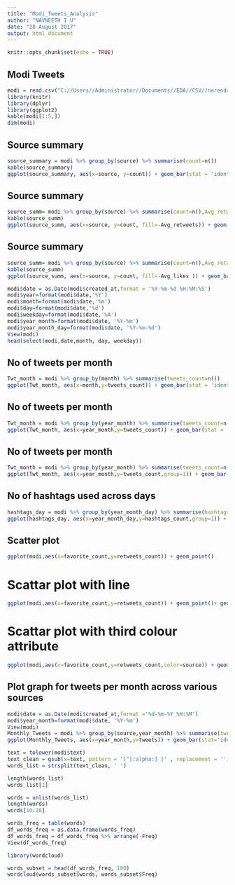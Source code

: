 ---
title: "Modi_Tweets_Analysis"
author: "NAVNEETH I U"
date: "28 August 2017"
output: html_document
---

```{r setup, include=FALSE}
knitr::opts_chunk$set(echo = TRUE)
```

## Modi Tweets
```{r, message=FALSE, warning=FALSE}
modi = read.csv("C://Users//Administrator//Documents//EDA//CSV//narendramodi_tweets.csv")
library(knitr)
library(dplyr)
library(ggplot2)
kable(modi[1:5,])
dim(modi)
```

## Source summary  
```{r}
source_summary = modi %>% group_by(source) %>% summarise(count=n())
kable(source_summary)
ggplot(source_summary, aes(x=source, y=count)) + geom_bar(stat = 'identity') 
```

## Source summary  
```{r}
source_summ= modi %>% group_by(source) %>% summarise(count=n(),Avg_retweets = mean(retweets_count,na.rm=TRUE))
kable(source_summ)
ggplot(source_summ, aes(x=source, y=count, fill=-Avg_retweets)) + geom_bar(stat = 'identity') + coord_flip()
```

## Source summary  
```{r}
source_summ= modi %>% group_by(source) %>% summarise(count=n(),Avg_retweets = mean(retweets_count,na.rm=TRUE),Avg_likes = mean(favorite_count,na.r=TRUE))
kable(source_summ)
ggplot(source_summ, aes(x=source, y=count, fill=-Avg_likes )) + geom_bar(stat = 'identity') + coord_flip()
```


```{r}
modi$date = as.Date(modi$created_at,format = '%Y-%m-%d %H:%M:%S')
modi$year=format(modi$date,'%Y')
modi$month=format(modi$date,'%m')
modi$day=format(modi$date,'%d')
modi$weekday=format(modi$date,'%A')
modi$year_month=format(modi$date, '%Y-%m')
modi$year_month_day=format(modi$date, '%Y-%m-%d')
View(modi)
head(select(modi,date,month, day, weekday))
```  

## No of tweets per month 
```{r}
Twt_month = modi %>% group_by(month) %>% summarise(tweets_count=n())
ggplot(Twt_month, aes(x=month,y=tweets_count)) + geom_bar(stat = 'identity')
```

## No of tweets per month 
```{r, message=FALSE, warning=FALSE}
Twt_month = modi %>% group_by(year_month) %>% summarise(tweets_count=n())
ggplot(Twt_month, aes(x=year_month,y=tweets_count)) + geom_bar(stat = 'identity')
```

## No of tweets per month 
```{r, message=FALSE, warning=FALSE}
Twt_month = modi %>% group_by(year_month) %>% summarise(tweets_count=n())
ggplot(Twt_month, aes(x=year_month,y=tweets_count,group=1)) + geom_bar(stat = 'identity') + geom_line(color='red') 
```

## No of hashtags used across days 
```{r, message=FALSE, warning=FALSE}
hashtags_day = modi %>% group_by(year_month_day) %>% summarise(hashtags_count=sum(hashtags_count))
ggplot(hashtags_day, aes(x=year_month_day,y=hashtags_count,group=1)) + geom_bar(stat='identity') + geom_line(color='red') 
```

## Scatter plot
```{r, message=FALSE, warning=FALSE}
ggplot(modi,aes(x=favorite_count,y=retweets_count)) + geom_point() 
```

# Scattar plot with line 
```{r}
ggplot(modi,aes(x=favorite_count,y=retweets_count)) + geom_point()+ geom_smooth()
```

# Scattar plot with third colour attribute 
```{r}
ggplot(modi,aes(x=favorite_count,y=retweets_count,color=source)) + geom_point() +geom_smooth()
```

## Plot graph for tweets per month across various sources 
```{r}

modi$date = as.Date(modi$created_at,format ='%d-%m-%Y %H:%M')
modi$year_month=format(modi$date, '%Y-%m')
View(modi)
Monthly_Tweets = modi %>% group_by(source,year_month) %>% summarise(tweets=n()) %>% arrange(-tweets)
ggplot(Monthly_Tweets, aes(x=year_month,y=tweets)) + geom_bar(stat='identity') + facet_wrap(~source)

```

```{r}
text = tolower(modi$text)
text_clean = gsub(x=text, pattern = '[^[:alpha:] ]' , replacement = '')
words_list = strsplit(text_clean, ' ')

length(words_list)
words_list[1]

words = unlist(words_list)
length(words)
words[10:20]

words_freq = table(words)
df_words_freq = as.data.frame(words_freq)
df_words_freq = df_words_freq %>% arrange(-Freq)
View(df_words_freq)

library(wordcloud)

words_subset = head(df_words_freq, 100)
wordcloud(words_subset$words, words_subset$Freq)

```